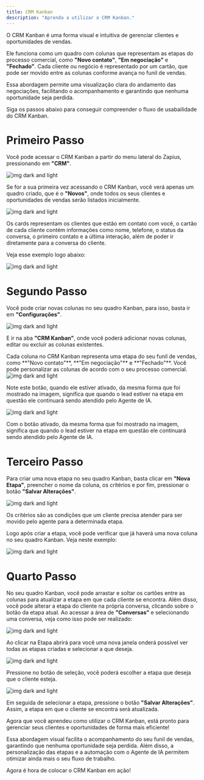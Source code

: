 ```yaml
---
title: CRM Kanban
description: "Aprenda a utilizar o CRM Kanban."
---
```


O CRM Kanban é uma forma visual e intuitiva de gerenciar clientes e oportunidades de vendas.

Ele funciona como um quadro com colunas que representam as etapas do processo comercial, como **"Novo contato"**, **"Em negociação"** e **"Fechado"**. Cada cliente ou negócio é representado por um cartão, que pode ser movido entre as colunas conforme avança no funil de vendas.

Essa abordagem permite uma visualização clara do andamento das negociações, facilitando o acompanhamento e garantindo que nenhuma oportunidade seja perdida.

Siga os passos abaixo para conseguir compreender o fluxo de usabailidade do CRM Kanban.

# Primeiro Passo

Você pode acessar o CRM Kanban a partir do menu lateral do Zapius, pressionando em **"CRM"**.

<Frame>
  <div className="w-full flex justify-center">
    <img
      alt="img dark and light"
      className="dark:block"
      class="shadow-lg rounded-lg"
      src="/images/crm-kanban/menu-crm.png"
    />
  </div>
</Frame>

Se for a sua primeira vez acessando o CRM Kanban, você verá apenas um quadro criado, que é o **"Novos"**, onde todos os seus clientes e oportunidades de vendas serão listados inicialmente.

<Frame>
  <div className="w-full flex justify-center">
    <img
      alt="img dark and light"
      className="dark:block"
      class="shadow-lg rounded-lg"
      src="/images/crm-kanban/lista-inicial-crm.png"
    />
  </div>
</Frame>

Os cards representam os clientes que estão em contato com você, o cartão de cada cliente contém informações como nome, telefone, o status da conversa, o primeiro contato e a última interação, além de poder ir diretamente para a conversa do cliente.

Veja esse exemplo logo abaixo:

<Frame>
  <div className="w-full flex justify-center">
    <img
      alt="img dark and light"
      className="dark:block"
      class="shadow-lg rounded-lg"
      src="/images/crm-kanban/cartoes-do-crm.png"
    />
  </div>
</Frame>

# Segundo Passo

Você pode criar novas colunas no seu quadro Kanban, para isso, basta ir em **"Configurações"**.

<Frame>
  <div className="w-full flex justify-center">
    <img
      alt="img dark and light"
      className="dark:block"
      class="shadow-lg rounded-lg"
      src="/images/crm-kanban/menu-configuracoes.png"
    />
  </div>
</Frame>

E ir na aba **"CRM Kanban"**, onde você poderá adicionar novas colunas, editar ou excluir as colunas existentes.

<Info>
  Cada coluna no CRM Kanban representa uma etapa do seu funil de vendas, como
  **"Novo contato"**, **"Em negociação"** e **"Fechado"**. Você pode
  personalizar as colunas de acordo com o seu processo comercial.
</Info>

<Frame>
  <div className="w-full flex justify-center">
    <img
      alt="img dark and light"
      className="dark:block"
      class="shadow-lg rounded-lg"
      src="/images/crm-kanban/aba-crm-kanban.png"
    />
  </div>
</Frame>

Note este botão, quando ele estiver ativado, da mesma forma que foi mostrado na imagem, significa que quando o lead estiver na etapa em questão ele continuará sendo atendido pelo Agente de IA.

<Frame>
  <div className="w-full flex justify-center">
    <img
      alt="img dark and light"
      className="dark:block"
      class="shadow-lg rounded-lg"
      src="/images/crm-kanban/crm-kanban-bot.png"
    />
  </div>
</Frame>

Com o botão ativado, da mesma forma que foi mostrado na imagem, significa que quando o lead estiver na etapa em questão ele continuará sendo atendido pelo Agente de IA.

# Terceiro Passo

Para criar uma nova etapa no seu quadro Kanban, basta clicar em **"Nova Etapa"**, preencher o nome da coluna, os critérios e por fim, pressionar o botão **"Salvar Alterações"**.

<Frame>
  <div className="w-full flex justify-center">
    <img
      alt="img dark and light"
      className="dark:block"
      class="shadow-lg rounded-lg"
      src="/images/crm-kanban/criar-etapa-nome-e-criterio.png"
    />
  </div>
</Frame>

Os critérios são as condições que um cliente precisa atender para ser movido pelo agente para a determinada etapa.

Logo após criar a etapa, você pode verificar que já haverá uma nova coluna no seu quadro Kanban. Veja neste exemplo:

<Frame>
  <div className="w-full flex justify-center">
    <img
      alt="img dark and light"
      className="dark:block"
      class="shadow-lg rounded-lg"
      src="/images/crm-kanban/etapa-criada.png"
    />
  </div>
</Frame>

# Quarto Passo

No seu quadro Kanban, você pode arrastar e soltar os cartões entre as colunas para atualizar a etapa em que cada cliente se encontra. Além disso, você pode alterar a etapa do cliente na própria conversa, clicando sobre o botão da etapa atual. Ao acessar a área de **"Conversas"** e selecionando uma conversa, veja como isso pode ser realizado:

<Frame>
  <div className="w-full flex justify-center">
    <img
      alt="img dark and light"
      className="dark:block"
      class="shadow-lg rounded-lg"
      src="/images/crm-kanban/mudar-etapa-na-conversa.png"
    />
  </div>
</Frame>

Ao clicar na Etapa abrirá para você uma nova janela onderá possível ver todas as etapas criadas e selecionar a que deseja.

<Frame>
  <div className="w-full flex justify-center">
    <img
      alt="img dark and light"
      className="dark:block"
      class="shadow-lg rounded-lg"
      src="/images/crm-kanban/alterar-etapa-da-conversa-fechado.png"
    />
  </div>
</Frame>

Pressione no botão de seleção, você poderá escolher a etapa que deseja que o cliente esteja.

<Frame>
  <div className="w-full flex justify-center">
    <img
      alt="img dark and light"
      className="dark:block"
      class="shadow-lg rounded-lg"
      src="/images/crm-kanban/alterar-etapa-da-conversa-aberto.png"
    />
  </div>
</Frame>

Em seguida de selecionar a etapa, pressione o botão **"Salvar Alterações"**. Assim, a etapa em que o cliente se encontra será atualizada.

Agora que você aprendeu como utilizar o CRM Kanban, está pronto para gerenciar seus clientes e oportunidades de forma mais eficiente!

Essa abordagem visual facilita o acompanhamento do seu funil de vendas, garantindo que nenhuma oportunidade seja perdida. Além disso, a personalização das etapas e a automação com o Agente de IA permitem otimizar ainda mais o seu fluxo de trabalho.

Agora é hora de colocar o CRM Kanban em ação!
